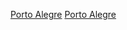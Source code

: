 {{Commonscat|People of Porto Alegre}}

[[Category:南里奧格蘭德州人|Porto Alegre]]
[[Category:巴西各城市人物|Porto Alegre]]
